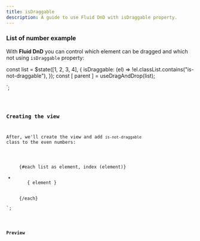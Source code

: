 ```yaml
---
title: isDraggable
description: A guide to use Fluid DnD with isDraggable property.
---
```



### List of number example

With **Fluid DnD** you can control which element can be dragged and which not using `isDraggable` property:


const list = $state([1, 2, 3, 4], {
  isDraggable: (el) => !el.classList.contains("is-not-draggable"),
});
const [ parent ] = useDragAndDrop(list);

</script>`;

<Code code={listOfNumbers} lang="svelte" />

### Creating the view

After, we'll create the view and add `is-not-draggable` class to the even numbers:

<ul use:parent class="number-list">
  {#each list as element, index (element)}
    <li class="number { element % 2 == 0? 'is-not-draggable' : ''}" data-index={index}>
     { element }
    </li>
  {/each}
</ul>`;


<Code code={listOfNumbersDraggable} lang="svelte" mark={highlightsDraggable} />

### Preview

<div class="pl-8">
  <SingleListWithIsDraggable client:load />
</div>
